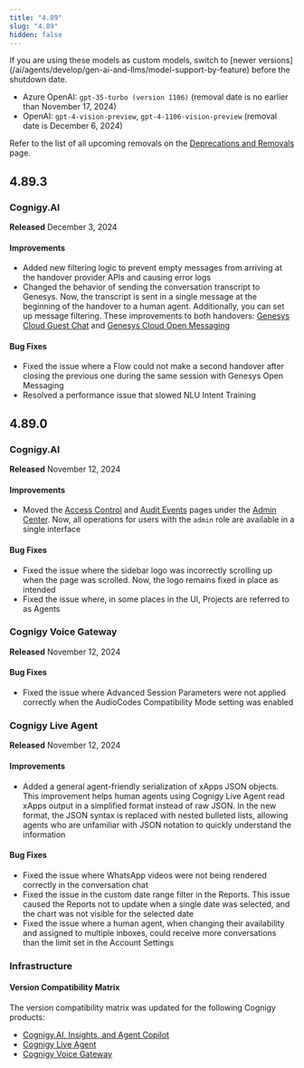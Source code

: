 ```yaml
---
title: "4.89"
slug: "4.89"
hidden: false
---
```


<Warning>
  If you are using these models as custom models, switch to [newer versions](/ai/agents/develop/gen-ai-and-llms/model-support-by-feature) before the shutdown date.

  - Azure OpenAI: `gpt-35-turbo (version 1106)` (removal date is no earlier than November 17, 2024)<br/>
  - OpenAI: `gpt-4-vision-preview`, `gpt-4-1106-vision-preview` (removal date is December 6, 2024)

  Refer to the list of all upcoming removals on the [Deprecations and Removals](/release-notes/deprecations-and-removals) page.
</Warning>

## 4.89.3

### Cognigy.AI

**Released** December 3, 2024

#### Improvements

- Added new filtering logic to prevent empty messages from arriving at the handover provider APIs and causing error logs
- Changed the behavior of sending the conversation transcript to Genesys. Now, the transcript is sent in a single message at the beginning of the handover to a human agent. Additionally, you can set up message filtering. These improvements to both handovers: [Genesys Cloud Guest Chat](/ai/escalate/handover-reference/genesys-cloud-guest-chat) and [Genesys Cloud Open Messaging](/ai/escalate/handover-reference/genesys-cloud-open-messaging)

#### Bug Fixes

- Fixed the issue where a Flow could not make a second handover after closing the previous one during the same session with Genesys Open Messaging
- Resolved a performance issue that slowed NLU Intent Training

## 4.89.0

### Cognigy.AI

**Released** November 12, 2024

#### Improvements

- Moved the [Access Control](/ai/administer/access/admin-center/access-control) and [Audit Events](/ai/administer/access/admin-center/audit-events) pages under the [Admin Center](/ai/administer/access/admin-center/overview). Now, all operations for users with the `admin` role are available in a single interface

#### Bug Fixes

- Fixed the issue where the sidebar logo was incorrectly scrolling up when the page was scrolled. Now, the logo remains fixed in place as intended
- Fixed the issue where, in some places in the UI, Projects are referred to as Agents

### Cognigy Voice Gateway

**Released** November 12, 2024

#### Bug Fixes

- Fixed the issue where Advanced Session Parameters were not applied correctly when the AudioCodes Compatibility Mode setting was enabled

### Cognigy Live Agent

**Released** November 12, 2024

#### Improvements

- Added a general agent-friendly serialization of xApps JSON objects. This improvement helps human agents using Cognigy Live Agent read xApps output in a simplified format instead of raw JSON. In the new format, the JSON syntax is replaced with nested bulleted lists, allowing agents who are unfamiliar with JSON notation to quickly understand the information

#### Bug Fixes

- Fixed the issue where WhatsApp videos were not being rendered correctly in the conversation chat
- Fixed the issue in the custom date range filter in the Reports. This issue caused the Reports not to update when a single date was selected, and the chart was not visible for the selected date
- Fixed the issue where a human agent, when changing their availability and assigned to multiple inboxes, could receive more conversations than the limit set in the Account Settings

### Infrastructure

#### Version Compatibility Matrix

The version compatibility matrix was updated for the following Cognigy products:

- [Cognigy.AI, Insights, and Agent Copilot](/ai/administer/installation/version-compatibility-matrix)
- [Cognigy Live Agent](/live-agent/installation/deployment/version-compatibility-matrix)
- [Cognigy Voice Gateway](/voice-gateway/installation/version-compatibility-matrix)